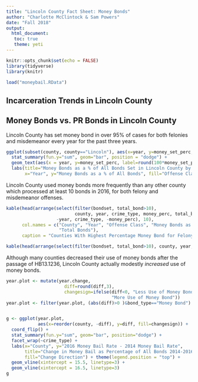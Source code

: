 ```yaml
---
title: "Lincoln County Fact Sheet: Money Bonds"
author: "Charlotte McClintock & Sam Powers"
date: "Fall 2018"
output: 
  html_document:
   toc: true
   theme: yeti
---
```


```r
knitr::opts_chunk$set(echo = FALSE)
library(tidyverse)
library(knitr)

load("moneybail.RData")
```


## Incarceration Trends in Lincoln County

## Money Bonds vs. PR Bonds in Lincoln County


Lincoln County has set money bond in over 95% of cases for both felonies and misdemeanor every year for the past three years. 


```r
ggplot(subset(county, county=="Lincoln"), aes(x=year, y=money_set_perc, fill=off_type)) + 
  stat_summary(fun.y="sum", geom="bar", position = "dodge") + 
  geom_text(aes(x = year, y=money_set_perc, label=round(100*money_set_perc, 1)), position=position_dodge(width = 1), vjust = -0.5) + scale_y_continuous(labels = scales::percent) + annotate("text", x=2014, y=1.02, label=".", color="white") + 
  labs(title="Money Bonds as a % of All Bonds Set in Lincoln County by Year",
       x="Year", y="Money Bonds as a % of All Bonds", fill="Offense Class") + scale_fill_manual(values=c("#003f5c","#bc5090")) 
```

Lincoln County used money bonds more frequently than any other county which processed at least 10 bonds in 2016, for both felony and misdemeanor offenses. 

```r
kable(head(arrange(select(filter(bondset, total_bond>10), 
                          county, year, crime_type, money_perc, total_bond), 
                   -year, crime_type, -money_perc), 10), 
      col.names = c("County", "Year", "Offense Class", "Money Bonds as a % of All Bonds", 
                    "Total Bonds"),
      caption = "Counties With Highest Percentage Money Bond for Felony Offenses in 2016")
```

```r
kable(head(arrange(select(filter(bondset, total_bond>10), county, year, crime_type, money_perc, total_bond), -year, desc(crime_type), -money_perc), 10), col.names = c("County", "Year", "Offense Class", "Money Bonds as a % of All Bonds", "Total Bonds"), caption = "Counties With Highest Percentage Money Bond for Misdemeanor Offenses in 2016")
```

Although many counties decreased their use of money bonds after the passage of HB13.1236, Lincoln County actually modestly *increased* use of money bonds.

```r
year.plot <- mutate(year.change, 
                      diff=round(diff,3),
                      changesign=ifelse(diff<0, "Less Use of Money Bond", 
                                        "More Use of Money Bond"))
year.plot <- filter(year.plot, (abs(diff)>0 )&bond_type=="Money Bond")


g <- ggplot(year.plot,
            aes(x=reorder(county, -diff), y=diff, fill=changesign)) + 
  coord_flip() +
  stat_summary(fun.y="sum", geom="bar", position="dodge") + 
  facet_wrap(~crime_type) + 
  labs(x="County", y="2016 Money Bail Rate - 2014 Money Bail Rate",
       title="Change in Money Bail as Percentage of All Bonds 2014-2016, by Offense Class",
       fill="Change Direction") + theme(legend.position = "top") + 
  geom_vline(xintercept = 15.5, linetype=3) + 
  geom_vline(xintercept = 16.5, linetype=3) 
g
```

